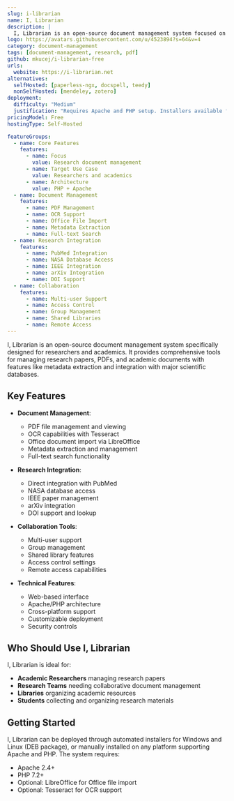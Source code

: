 ```yaml
---
slug: i-librarian
name: I, Librarian
description: |
  I, Librarian is an open-source document management system focused on research and academic papers, featuring PDF management, metadata extraction, and integration with academic databases like PubMed, NASA, IEEE, and arXiv.
logo: https://avatars.githubusercontent.com/u/4523894?s=64&v=4
category: document-management
tags: [document-management, research, pdf]
github: mkucej/i-librarian-free
urls:
  website: https://i-librarian.net
alternatives:
  selfHosted: [paperless-ngx, docspell, teedy]
  nonSelfHosted: [mendeley, zotero]
deployment:
  difficulty: "Medium"
  justification: "Requires Apache and PHP setup. Installers available for Windows and Linux but manual configuration may be needed."
pricingModel: Free
hostingType: Self-Hosted

featureGroups:
  - name: Core Features
    features:
      - name: Focus
        value: Research document management
      - name: Target Use Case
        value: Researchers and academics
      - name: Architecture
        value: PHP + Apache
  - name: Document Management
    features:
      - name: PDF Management
      - name: OCR Support
      - name: Office File Import
      - name: Metadata Extraction
      - name: Full-text Search
  - name: Research Integration
    features:
      - name: PubMed Integration
      - name: NASA Database Access
      - name: IEEE Integration
      - name: arXiv Integration
      - name: DOI Support
  - name: Collaboration
    features:
      - name: Multi-user Support
      - name: Access Control
      - name: Group Management
      - name: Shared Libraries
      - name: Remote Access
---
```


I, Librarian is an open-source document management system specifically designed for researchers and academics. It provides comprehensive tools for managing research papers, PDFs, and academic documents with features like metadata extraction and integration with major scientific databases.

## Key Features

- **Document Management**:

  - PDF file management and viewing
  - OCR capabilities with Tesseract
  - Office document import via LibreOffice
  - Metadata extraction and management
  - Full-text search functionality

- **Research Integration**:

  - Direct integration with PubMed
  - NASA database access
  - IEEE paper management
  - arXiv integration
  - DOI support and lookup

- **Collaboration Tools**:

  - Multi-user support
  - Group management
  - Shared library features
  - Access control settings
  - Remote access capabilities

- **Technical Features**:
  - Web-based interface
  - Apache/PHP architecture
  - Cross-platform support
  - Customizable deployment
  - Security controls

## Who Should Use I, Librarian

I, Librarian is ideal for:

- **Academic Researchers** managing research papers
- **Research Teams** needing collaborative document management
- **Libraries** organizing academic resources
- **Students** collecting and organizing research materials

## Getting Started

I, Librarian can be deployed through automated installers for Windows and Linux (DEB package), or manually installed on any platform supporting Apache and PHP. The system requires:

- Apache 2.4+
- PHP 7.2+
- Optional: LibreOffice for Office file import
- Optional: Tesseract for OCR support
